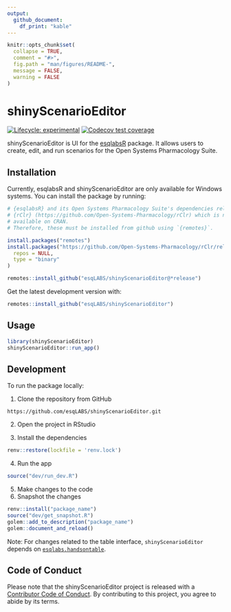 ```yaml
---
output: 
  github_document:
    df_print: "kable"
---
```


<!-- README.md is generated from README.Rmd. Please edit that file -->

```r
knitr::opts_chunk$set(
  collapse = TRUE,
  comment = "#>",
  fig.path = "man/figures/README-",
  message = FALSE,
  warning = FALSE
)

```

# shinyScenarioEditor

<!-- badges: start -->
[![Lifecycle: experimental](https://img.shields.io/badge/lifecycle-experimental-orange.svg)](https://lifecycle.r-lib.org/articles/stages.html#experimental)
[![Codecov test coverage](https://codecov.io/gh/esqLABS/shinyScenarioEditor/branch/main/graph/badge.svg)](https://app.codecov.io/gh/esqLABS/shinyScenarioEditor?branch=main)
<!-- badges: end -->

shinyScenarioEditor is UI for the [esqlabsR](https://github.com/esqLABS/esqlabsR) package. It allows users to create, edit, and run scenarios for the Open Systems Pharmacology Suite.

## Installation

Currently, esqlabsR and shinyScenarioEditor are only available for Windows systems.
You can install the package by running:


```r
# {esqlabsR} and its Open Systems Pharmacology Suite's dependencies relies on
# {rClr} (https://github.com/Open-Systems-Pharmacology/rClr) which is not
# available on CRAN.
# Therefore, these must be installed from github using `{remotes}`.

install.packages("remotes")
install.packages("https://github.com/Open-Systems-Pharmacology/rClr/releases/download/v0.9.2/rClr_0.9.2.zip",
  repos = NULL,
  type = "binary"
)

remotes::install_github("esqLABS/shinyScenarioEditor@*release")
```

Get the latest development version with:

```r
remotes::install_github("esqLABS/shinyScenarioEditor")
```

## Usage
```r
library(shinyScenarioEditor)
shinyScenarioEditor::run_app()
```


## Development
To run the package locally:

1. Clone the repository from GitHub
```
https://github.com/esqLABS/shinyScenarioEditor.git
```
2. Open the project in RStudio

3. Install the dependencies
```r
renv::restore(lockfile = 'renv.lock')
````
4. Run the app
```r
source("dev/run_dev.R")
```
5. Make changes to the code
6. Snapshot the changes
```r
renv::install("package_name")
source("dev/get_snapshot.R")
golem::add_to_description("package_name")
golem::document_and_reload()
```

Note: For changes related to the table interface, `shinyScenarioEditor` depends on [`esqlabs.handsontable`](https://github.com/esqLABS/esqlabs.handsontable).


## Code of Conduct

Please note that the shinyScenarioEditor project is released with a [Contributor Code of Conduct](https://contributor-covenant.org/version/2/0/CODE_OF_CONDUCT.html). By contributing to this project, you agree to abide by its terms.
